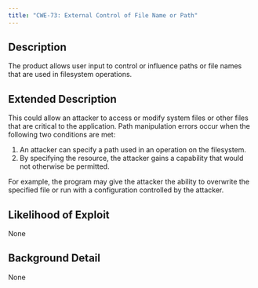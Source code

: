 ```yaml
---
title: "CWE-73: External Control of File Name or Path"
---
```


## Description
The product allows user input to control or influence paths or file names that are used in filesystem operations.

## Extended Description

This could allow an attacker to access or modify system files or other files that are critical to the application.
Path manipulation errors occur when the following two conditions are met:

1. An attacker can specify a path used in an operation on the filesystem.
2. By specifying the resource, the attacker gains a capability that would not otherwise be permitted.

For example, the program may give the attacker the ability to overwrite the specified file or run with a configuration controlled by the attacker.


## Likelihood of Exploit
None

## Background Detail
None
        